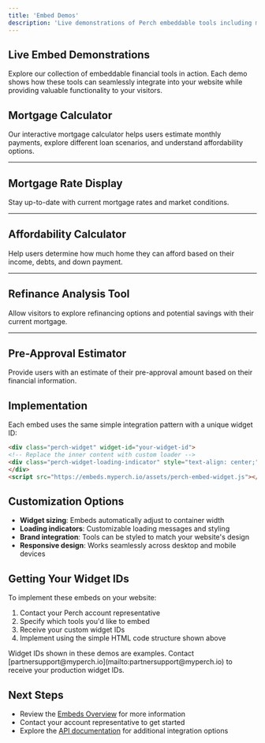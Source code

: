 ```yaml
---
title: 'Embed Demos'
description: 'Live demonstrations of Perch embeddable tools including mortgage calculators, rate displays, and more'
---
```



## Live Embed Demonstrations

Explore our collection of embeddable financial tools in action. Each demo shows how these tools can seamlessly integrate into your website while providing valuable functionality to your visitors.

## Mortgage Calculator

Our interactive mortgage calculator helps users estimate monthly payments, explore different loan scenarios, and understand affordability options.

<PerchEmbed widgetId="1CqmKS4y" title="Perch Mortgage Calculator" />

---

## Mortgage Rate Display

Stay up-to-date with current mortgage rates and market conditions.

<PerchEmbed widgetId="mhqaKgPZ" height="505px" title="Current Mortgage Rates" />

---

## Affordability Calculator

Help users determine how much home they can afford based on their income, debts, and down payment.

<PerchEmbed widgetId="1yV9SWMk" height="592px" title="Home Affordability Calculator" />

---

## Refinance Analysis Tool

Allow visitors to explore refinancing options and potential savings with their current mortgage.

<PerchEmbed widgetId="dNpZU8NF" height="278px" title="Refinance Calculator" />

---

## Pre-Approval Estimator

Provide users with an estimate of their pre-approval amount based on their financial information.

<PerchEmbed widgetId="nPaRVto1" height="261px" title="Pre-Approval Estimator" />

## Implementation

Each embed uses the same simple integration pattern with a unique widget ID:

```html
<div class="perch-widget" widget-id="your-widget-id">
<!-- Replace the inner content with custom loader -->
<div class="perch-widget-loading-indicator" style="text-align: center;">Loading...</div>
</div>
<script src="https://embeds.myperch.io/assets/perch-embed-widget.js"></script>
```

## Customization Options

- **Widget sizing**: Embeds automatically adjust to container width
- **Loading indicators**: Customizable loading messages and styling
- **Brand integration**: Tools can be styled to match your website's design
- **Responsive design**: Works seamlessly across desktop and mobile devices

## Getting Your Widget IDs

To implement these embeds on your website:

1. Contact your Perch account representative
2. Specify which tools you'd like to embed
3. Receive your custom widget IDs
4. Implement using the simple HTML code structure shown above

<Note>
Widget IDs shown in these demos are examples. Contact [partnersupport@myperch.io](mailto:partnersupport@myperch.io) to receive your production widget IDs.
</Note>

## Next Steps

- Review the [Embeds Overview](/embeds/overview) for more information
- Contact your account representative to get started
- Explore the [API documentation](/api-reference/overview) for additional integration options 